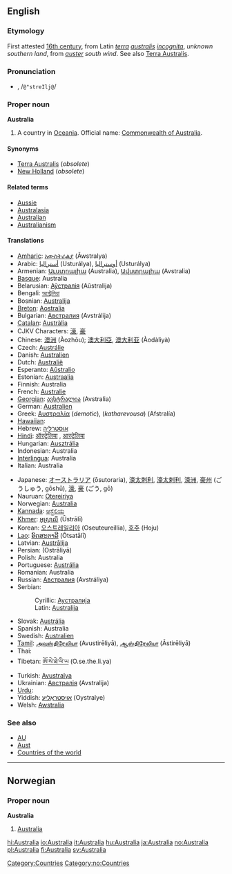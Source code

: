 ==English==

===Etymology===
First attested [[w:16th century|16th century]], from Latin ''[[terra]] [[australis]] [[incognita]]'', ''unknown southern land'', from ''[[auster]]'' ''south wind''. See also [[Terra Australis]].

===Pronunciation===
*{{IPAchar|ə-strāl'yə, /əˈstreɪljə/}}, /<tt>@"streIlj@</tt>/

===Proper noun===
'''Australia''' {{wikipedia}}

# A country in [[Oceania]]. Official name: [[Commonwealth of Australia]].

====Synonyms====
*[[Terra Australis]] (''obsolete'')
*[[New Holland]] (''obsolete'')

====Related terms====
*[[Aussie]]
*[[Australasia]]
*[[Australian]]
*[[Australianism]]

====Translations====
{{top}}
*[[Amharic]]: [[አውስትራልያ]] (Ăwstralya)
*Arabic: [[أستراليا]] (Usturálya), [[أوستراليا]] (Usturálya)
*Armenian: [[Աւստրալիա]] (Australia), [[Ավստրալիա]] (Avstralia)
*[[Basque]]: Australia
*Belarusian: [[Аўстралія]] (Aŭstralija) {{f}}
*Bengali: [[অস্ট্রেলিয়া]] {{IPAchar|(Ôsṭreliyā)}}
*Bosnian: [[Australija]] {{f}}
*[[Breton]]: [[Aostralia]]
*Bulgarian: [[Австралия]] (Avstrálija) {{f}}
*[[Catalan]]: [[Austràlia]]
*CJKV Characters: [[濠]], [[豪]]
*Chinese: [[澳洲]] (Àozhōu); [[澳大利亞]], [[澳大利亚]] (Àodàlìyà)
*Czech: [[Austrálie]]  {{f}}
*Danish: [[Australien]]
*Dutch: [[Australië]]
*Esperanto: [[Aŭstralio]]
*Estonian: [[Austraalia]]
*Finnish: Australia
*French: [[Australie]]
*[[Georgian]]: [[ავსტრალია]] (Avstralia)
*German: [[Australien]] {{n}}
*Greek: [[Αυστραλία]] (''demotic''), {{IPAchar|[[Αὐστραλία]]}} (''katharevousa'') (Afstralía)
*[[Hawaiian]]: {{IPAchar|[[ʻAukekulelia]]}}
*Hebrew: [[אוסטרליה]] {{IPAchar|(Osṭralia)}}
*[[Hindi]]: [[ऑस्ट्रेलिया]] {{IPAchar|(Òsṭreliyā)}}, [[आस्ट्रेलिया]] {{IPAchar|(Āsṭreliyā)}}
*Hungarian: [[Ausztrália]]
*Indonesian: Australia
*[[Interlingua]]: Australia
*Italian: Australia {{f}}
{{mid}}
*Japanese: [[オーストラリア]] (ōsutoraria), [[濠太刺利]], [[濠太剌利]], [[濠洲]], [[豪州]] (ごうしゅう, gōshū), [[濠]], [[豪]] (ごう, gō)
*Nauruan: [[Otereiriya]]
*Norwegian: [[#Norwegian|Australia]]
*[[Kannada]]: [[ಆಸ್ಟ್ರೆಲಿಯ]] {{IPAchar|(Āsṭreliya)}}
*[[Khmer]]: [[អូស្ត្រាលី]] (Ūstrālī)
*Korean: [[오스트레일리아]] (Oseuteureillia), [[호주]] (Hoju)
*[[Lao]]: [[ອົດສະຕາລີ]] (Ôtsatālī)
*Latvian: [[Austrālija]] {{f}}
*Persian: {{FAchar|[[استرالیا]]}} (Ostrāliyā)
*Polish: Australia
*Portuguese: [[Austrália]]
*Romanian: Australia {{f}}
*Russian: [[Австралия]] {{f}} (Avstráliya)
*Serbian:
*:Cyrillic: [[Аустралија]] {{f}}
*:Latin: [[Australija#Serbian|Australija]] {{f}}
*Slovak: [[Austrália]] {{f}}
*Spanish: Australia
*Swedish: [[Australien]]
*[[Tamil]]: [[அவுஸ்திரேலியா]] (Avustirēliyā), [[ஆஸ்திரேலியா]] (Āstirēliyā)
*Thai: {{THchar|[[ออสเตรเลีย]]}}
*Tibetan: [[ཨོ་སེ་ཐེ་ལི་ཡ]] (O.se.the.li.ya)
*Turkish: [[Avustralya]]
*Ukrainian: [[Австралія]] (Avstralija) {{f}}
*[[Urdu]]: {{FAchar|[[آسٹریلیا]]}} {{IPAchar|(Āsṫreliyā)}}
*Yiddish: [[אױסטראַליע]] (Oystralye)
*Welsh: [[Awstralia]]
{{bottom}}

===See also===
*[[AU]]
*[[Aust]]
*[[Countries of the world]]

[[Category:Countries]]

----
==Norwegian==
===Proper noun===
[[Category:no:Countries]]
'''Australia'''
#[[#English|Australia]]

[[hi:Australia]]
[[io:Australia]]
[[it:Australia]]
[[hu:Australia]]
[[ja:Australia]]
[[no:Australia]]
[[pl:Australia]]
[[fi:Australia]]
[[sv:Australia]]